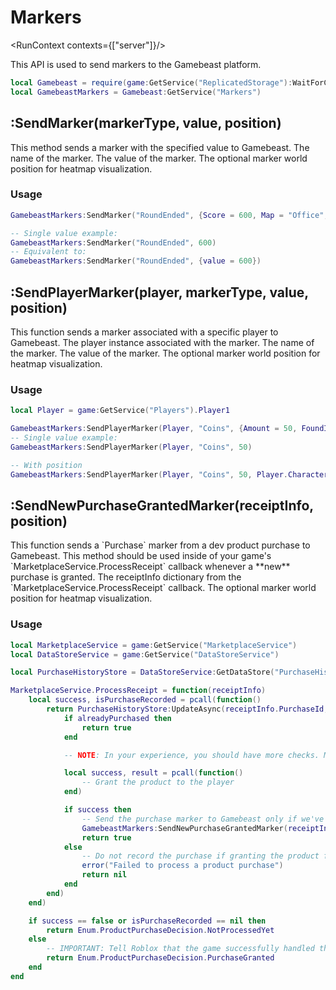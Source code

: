 
# Markers
<RunContext contexts={["server"]}/>

This API is used to send markers to the Gamebeast platform. 
  
```lua
local Gamebeast = require(game:GetService("ReplicatedStorage"):WaitForChild("Gamebeast"))
local GamebeastMarkers = Gamebeast:GetService("Markers")
```

## :SendMarker(markerType, value, position)
<ReturnType/>
This method sends a marker with the specified value to Gamebeast.

<ParameterList>
    <Parameter name="markerType" type="string">
        The name of the marker.
    </Parameter>
    <Parameter name="value" type="number | {[string] : any}">
        The value of the marker.
    </Parameter>
    <Parameter name="position" type="Vector3?">
        The optional marker world position for heatmap visualization.
    </Parameter>
</ParameterList>

### Usage
```lua
GamebeastMarkers:SendMarker("RoundEnded", {Score = 600, Map = "Office", Duration = 120})

-- Single value example:
GamebeastMarkers:SendMarker("RoundEnded", 600)
-- Equivalent to:
GamebeastMarkers:SendMarker("RoundEnded", {value = 600})
```

## :SendPlayerMarker(player, markerType, value, position)
<ReturnType/>
This function sends a marker associated with a specific player to Gamebeast. 

<ParameterList>
    <Parameter name="player" type="Player">
        The player instance associated with the marker.
    </Parameter>
    <Parameter name="markerType" type="string">
        The name of the marker.
    </Parameter>
    <Parameter name="value" type="number | {[string] : any}">
        The value of the marker.
    </Parameter>
    <Parameter name="position" type="Vector3?">
        The optional marker world position for heatmap visualization.
    </Parameter>
</ParameterList>

### Usage
```lua
local Player = game:GetService("Players").Player1

GamebeastMarkers:SendPlayerMarker(Player, "Coins", {Amount = 50, FoundIn = "Lobby"})
-- Single value example:
GamebeastMarkers:SendPlayerMarker(Player, "Coins", 50)

-- With position
GamebeastMarkers:SendPlayerMarker(Player, "Coins", 50, Player.Character.PrimaryPart.Position)
```

## :SendNewPurchaseGrantedMarker(receiptInfo, position)
<ReturnType/>
This function sends a `Purchase` marker from a dev product purchase to Gamebeast. This method should be used inside of your game's `MarketplaceService.ProcessReceipt` callback whenever a **new** purchase is granted. 

<ParameterList>
    <Parameter name="receiptInfo" type="{[string] : any}">
        The receiptInfo dictionary from the `MarketplaceService.ProcessReceipt` callback.
    </Parameter>
    <Parameter name="position" type="Vector3?">
        The optional marker world position for heatmap visualization.
    </Parameter>
</ParameterList>

### Usage
```lua 
local MarketplaceService = game:GetService("MarketplaceService")
local DataStoreService = game:GetService("DataStoreService")

local PurchaseHistoryStore = DataStoreService:GetDataStore("PurchaseHistory") 

MarketplaceService.ProcessReceipt = function(receiptInfo)
    local success, isPurchaseRecorded = pcall(function()
		return PurchaseHistoryStore:UpdateAsync(receiptInfo.PurchaseId, function(alreadyPurchased)
			if alreadyPurchased then
				return true
			end

            -- NOTE: In your experience, you should have more checks. Make sure to look at Roblox's documentation for more information.

            local success, result = pcall(function()
                -- Grant the product to the player
            end)

			if success then
                -- Send the purchase marker to Gamebeast only if we've never processed this purchase before.
                GamebeastMarkers:SendNewPurchaseGrantedMarker(receiptInfo)
                return true
            else
                -- Do not record the purchase if granting the product failed
				error("Failed to process a product purchase")
				return nil
			end
		end)
	end)

	if success == false or isPurchaseRecorded == nil then
		return Enum.ProductPurchaseDecision.NotProcessedYet
	else
		-- IMPORTANT: Tell Roblox that the game successfully handled the purchase
		return Enum.ProductPurchaseDecision.PurchaseGranted
	end
end
```